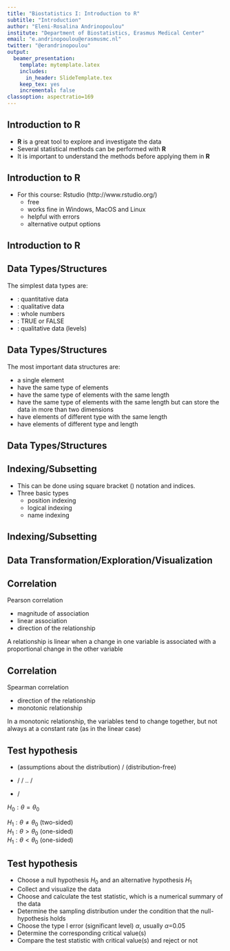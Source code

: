 ```yaml
---
title: "Biostatistics I: Introduction to R"
subtitle: "Introduction"
author: "Eleni-Rosalina Andrinopoulou"
institute: "Department of Biostatistics, Erasmus Medical Center"
email: "e.andrinopoulou@erasmusmc.nl"
twitter: "@erandrinopoulou"
output:
  beamer_presentation:
    template: mytemplate.latex
    includes:
      in_header: SlideTemplate.tex
    keep_tex: yes
    incremental: false
classoption: aspectratio=169
---
```



## Introduction to R

* **R** is a great tool to explore and investigate the data
* Several statistical methods can be performed with **R**
* It is important to understand the methods before applying them in **R**

\vspace*{0.9cm}

\begin{block}{How to use}
\textbf{R} uses packages that perform specific tasks
\begin{itemize}
\item Install package only once
\item Load package every time you open \textbf{R}
\end{itemize}
\end{block}



## Introduction to R 

* For this course: Rstudio (http://www.rstudio.org/)
  - free
  - works fine in Windows, MacOS and Linux
  - helpful with errors
  - alternative output options
  
  
  

## Introduction to R 

\begin{columns}[onlytextwidth,T]
\begin{column}{0.30\linewidth}


\blue{Basic functions}
\begin{itemize}
\item \texttt{getwd()}, \texttt{setwd()}, 
\item \texttt{is.na()}, \texttt{is.finite()}, \texttt{is.null()}
\end{itemize}

\end{column}

\begin{column}{0.58\linewidth}


\blue{Import/Export}
\begin{itemize}
\item \texttt{read.csv()}, \texttt{write.csv()}
\item \texttt{read.xlsx()}, \texttt{write.xlsx()}
\item \texttt{read.table()}, \texttt{write.table()}
\end{itemize}

\bigskip

\blue{Save/Load}
\begin{itemize}
\item \texttt{save()}, \texttt{saveRDS()}
\item \texttt{load()}, \texttt{readRDS()}
\end{itemize}


\end{column}


\end{columns}


## Data Types/Structures

The simplest data types are:

* \textbf{\blue{numeric}} : quantitative data
* \textbf{\blue{character}} : qualitative data
* \textbf{\blue{integer}} : whole numbers
* \textbf{\blue{logical}} : TRUE or FALSE
* \textbf{\blue{factors}} : qualitative data (levels)


## Data Types/Structures  

The most important data structures are:

  - \textbf{\blue{Scalar}} a single element
  - \textbf{\blue{Vectors}} have the same type of elements
  - \textbf{\blue{Matrices}} have the same type of elements with the same length 
  - \textbf{\blue{Arrays}} have the same type of elements with the same length but can store the data in more than two dimensions
  - \textbf{\blue{Data frames}} have elements of different type with the same length 
  - \textbf{\blue{Lists}} have elements of different type and length 


## Data Types/Structures 

\begin{columns}[onlytextwidth,T]
\begin{column}{0.60\linewidth}

\bigskip

\blue{Data types}
\begin{itemize}\vspace*{-0.5ex}
\item \texttt{is.numeric()} / \texttt{as.numeric()}
\item \texttt{is.character()} / \texttt{as.character()}
\item \texttt{is.integer()} / \texttt{as.integer()}
\item \texttt{is.logical} / \texttt{as.logical()}
\item \texttt{is.factor()} / \texttt{as.factor()}
\item \texttt{str()}, \texttt{mode()}
\end{itemize}

\end{column}

\begin{column}{0.3\linewidth}

\blue{Data structures}
\begin{itemize}\vspace*{-0.5ex}
\item \texttt{c()}
\item \texttt{matrix()}
\item \texttt{array()}
\item \texttt{data.frame()}
\item \texttt{list()}
\end{itemize}

\bigskip

\blue{Other}
\begin{itemize}
\item \texttt{ls()}, \texttt{objects()}
\end{itemize}

\end{column}
\end{columns}



## Indexing/Subsetting  

* This can be done using square bracket (\textbf{\blue{[ ]}}) notation and indices.
* Three basic types
  - position indexing
  - logical indexing
  - name indexing
  
  
## Indexing/Subsetting

\begin{columns}[onlytextwidth,T]
\begin{column}{0.5\linewidth}
\blue{Vectors}
\begin{itemize}\vspace*{-0.5ex}
\item \texttt{[]}
\item \texttt{[""]} - for categorical variables
\end{itemize}

\bigskip

\blue{Matrices}
\begin{itemize}
\item \texttt{[,]}
\item \texttt{[[]]}, \texttt{[]}
\end{itemize}

\bigskip

\blue{Arrays}
\begin{itemize}
\item \texttt{[ , , ]}
\end{itemize}
\end{column}


\begin{column}{0.5\linewidth}
\blue{Data frames}
\begin{itemize}
\item \texttt{[,]}
\item \texttt{[[]]}, \texttt{[]}
\item \texttt{\$}
\end{itemize}

\bigskip

\blue{Lists}
\begin{itemize}
\item \texttt{[]}
\item \texttt{[[]]}
\item \texttt{\$}
\end{itemize}


\end{column}

\end{columns}





## Data Transformation/Exploration/Visualization

\begin{columns}[onlytextwidth,T]
\begin{column}{0.30\linewidth}


\blue{Transformation}
\begin{itemize}\vspace*{-0.5ex}
\item \texttt{round()}
\item \texttt{factor()}
\item \texttt{order()}
\item \texttt{reshape()}
\end{itemize}
\end{column}

\begin{column}{0.30\linewidth}
\blue{Exploration}
\begin{itemize}\vspace*{-0.5ex}
\item \texttt{mean()}, \texttt{sd()}
\item \texttt{median()}, \texttt{IQR()}
\item \texttt{table()}
\end{itemize}
\end{column}

\begin{column}{0.30\linewidth}
\blue{Visualization}
\begin{itemize}
\item \texttt{plot()}, \texttt{legend()}
\item \texttt{hist()}
\item \texttt{barchart()}
\item \texttt{boxplot()}
\item \texttt{xyplot()}, \texttt{ggplot()}
\item \texttt{par()}
\end{itemize}
\end{column}

\end{columns}



## Correlation

Pearson correlation

- magnitude of association
- linear association
- direction of the relationship

A relationship is linear when a change in one variable is associated with a proportional change in the other variable


## Correlation

Spearman correlation

- direction of the relationship
- monotonic relationship

In a monotonic relationship, the variables tend to change together, but not always at a constant rate (as in the linear case)



## Test hypothesis  

* \blue{parametric} (assumptions about the distribution) / \blue{non-parametric} (distribution-free)

\vspace*{0.3cm}

* \blue{one sample} / \blue{two samples} / .. / \blue{$M$ samples}

\vspace*{-0.3cm}

\begincols
  \begincol{0.4\linewidth}
  
\begin{itemize}
\item compare one group with a value
\item compare two groups 
     
      paired / unpaired
     
\item compare $M$ groups 
\end{itemize}

 \endcol
\begincol{0.48\linewidth}



 \endcol
\endcols

\vspace*{-0.2cm}

* \blue{one-sided (one-tailed)} / \blue{two-sided (two-tailed)}

\begincols
  \begincol{0.3\linewidth}

$H_0: \theta = \theta_0$

 \endcol
\begincol{0.48\linewidth}

$H_1: \theta \neq \theta_0$ (two-sided)\
$H_1: \theta > \theta_0$ (one-sided) \
$H_1: \theta < \theta_0$ (one-sided) 

 \endcol
\endcols

\vspace*{7cm}


## Test hypothesis

- Choose a null hypothesis $H_0$ and an alternative hypothesis $H_1$
- Collect and visualize the data
- Choose and calculate the test statistic, which is a numerical summary of the data
- Determine the sampling distribution under the condition that the null-hypothesis holds
- Choose the type I error (significant level) $\alpha$, usually $\alpha$=0.05
- Determine the corresponding critical value(s)
- Compare the test statistic with critical value(s) and reject or not
 
